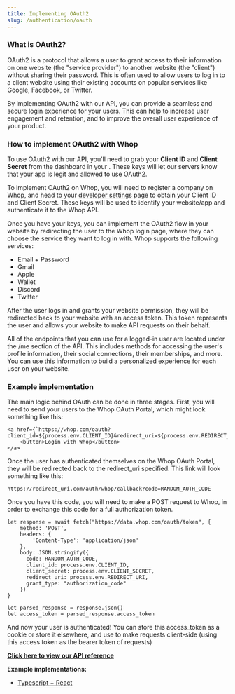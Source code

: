 ```yaml
---
title: Implementing OAuth2
slug: /authentication/oauth
---
```


### What is OAuth2?

OAuth2 is a protocol that allows a user to grant access to their information on one website (the "service provider") to another website (the "client") without sharing their password. This is often used to allow users to log in to a client website using their existing accounts on popular services like Google, Facebook, or Twitter.

By implementing OAuth2 with our API, you can provide a seamless and secure login experience for your users. This can help to increase user engagement and retention, and to improve the overall user experience of your product.


### How to implement OAuth2 with Whop
To use OAuth2 with our API, you'll need to grab your **Client ID** and **Client Secret** from the dashboard in your . These keys will let our servers know that your app is legit and allowed to use OAuth2.

To implement OAuth2 on Whop, you will need to register a company on Whop, and head to your [developer settings](https://dash.whop.com/settings?settingsPage=developer) page to obtain your Client ID and Client Secret. These keys will be used to identify your website/app and authenticate it to the Whop API.

Once you have your keys, you can implement the OAuth2 flow in your website by redirecting the user to the Whop login page, where they can choose the service they want to log in with. Whop supports the following services:
- Email + Password
- Gmail
- Apple
- Wallet
- Discord
- Twitter

After the user logs in and grants your website permission, they will be redirected back to your website with an access token. This token represents the user and allows your website to make API requests on their behalf.

All of the endpoints that you can use for a logged-in user are located under the /me section of the API. This includes methods for accessing the user's profile information, their social connections, their memberships, and more. You can use this information to build a personalized experience for each user on your website.


### Example implementation

The main logic behind OAuth can be done in three stages. First, you will need to send your users to the Whop OAuth Portal, which might look something like this:

```
<a href={`https://whop.com/oauth?client_id=${process.env.CLIENT_ID}&redirect_uri=${process.env.REDIRECT_URI}`}>
    <button>Login with Whop</button>
</a>
```

Once the user has authenticated themselves on the Whop OAuth Portal, they will be redirected back to the redirect_uri specified. This link will look something like this:
```
https://redirect_uri.com/auth/whop/callback?code=RANDOM_AUTH_CODE
```

Once you have this code, you will need to make a POST request to Whop, in order to exchange this code for a full authorization token.

```
let response = await fetch("https://data.whop.com/oauth/token", {
    method: 'POST',
    headers: {
        'Content-Type': 'application/json'
    },
    body: JSON.stringify({
      code: RANDOM_AUTH_CODE,
      client_id: process.env.CLIENT_ID,
      client_secret: process.env.CLIENT_SECRET,
      redirect_uri: process.env.REDIRECT_URI,
      grant_type: "authorization_code"
    })
}

let parsed_response = response.json()
let access_token = parsed_response.access_token
```
And now your user is authenticated! You can store this access_token as a cookie or store it elsewhere, and use to make requests client-side (using this access token as the bearer token of requests)


[**Click here to view our API reference**](https://dev.whop.com/v2.0/reference/oauth-implementation)

**Example implementations:**

- [Typescript + React](https://github.com/Wyatt-SG/whop-oauth-nextjs-app)
